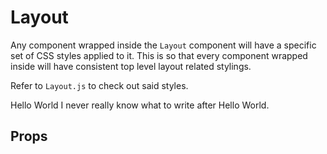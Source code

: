 
<Meta title='Components|Layout' component={Layout} />

# Layout

Any component wrapped inside the `Layout` component will have a specific set of CSS styles applied to it.
This is so that every component wrapped inside will have consistent top level layout related stylings.

Refer to `Layout.js` to check out said styles.

<Preview>
  <Story name="Default">
      <Layout>
        <Typography variant="h1" gutterBottom>Hello World</Typography>
        <Typography variant="body1">I never really know what to write after Hello World.</Typography>
      </Layout>
  </Story>
</Preview>


## Props
<Props of={Layout} />
